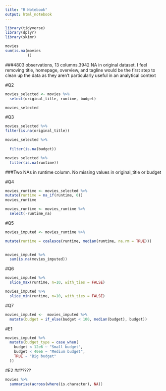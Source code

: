 ```yaml
---
title: "R Notebook"
output: html_notebook
---
```

```r
library(tidyverse)
library(dplyr)
library(skimr)
```

```r
movies 
sum(is.na(movies
          ))
```

###4803 observations, 13 columns.3942 NA in original dataset. I feel removing title, homepage, overview, and tagline would be the first step to clean up the data as they aren't particularly useful in an analytical context


#Q2
```r
movies_selected <- movies %>% 
  select(original_title, runtime, budget)

movies_selected
```


#Q3
```r
movies_selected %>% 
filter(is.na(original_title)) 
```

```r
movies_selected %>% 
  
  filter(is.na(budget)) 
```

```r
movies_selected %>% 
  filter(is.na(runtime))
```

###Two NAs in runtime column. No missing values in original_title or budget

#Q4

```r
movies_runtime <- movies_selected %>% 
mutate(runtime = na_if(runtime, 0))
movies_runtime
```


```r
movies_runtime <- movies_runtime %>% 
  select(-runtime_na)
```

#Q5

```r
movies_imputed <- movies_runtime %>% 

mutate(runtime = coalesce(runtime, median(runtime, na.rm = TRUE)))
  
```

```r
movies_imputed %>% 
  sum(is.na(movies_imputed))
```


#Q6

```r
movies_imputed %>% 
  slice_max(runtime, n=10, with_ties = FALSE)
```


```r
movies_imputed %>% 
  slice_min(runtime, n=10, with_ties = FALSE)
```


#Q7

```r
movies_imputed <-  movies_imputed %>% 
  mutate(budget = if_else(budget < 100, median(budget), budget))
```

#E1

```r
movies_imputed %>% 
  mutate(budget_type = case_when(
    budget < 12e6 ~ "Small budget",
    budget < 40e6 ~ "Medium budget",
    TRUE ~ "Big budget"
  ))
```



#E2
##?????
```r
movies %>% 
  summarise(across(where(is.character), NA))
```





